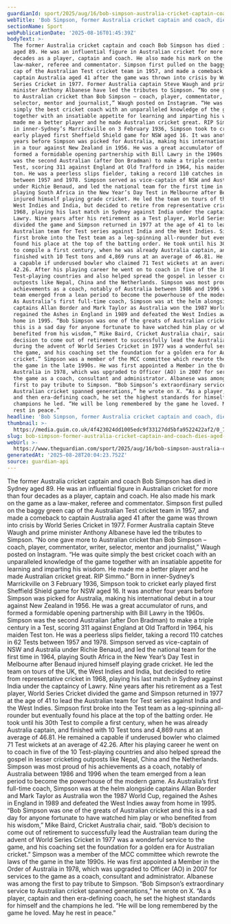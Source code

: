 ```yaml
---
guardianId: sport/2025/aug/16/bob-simpson-australia-cricket-captain-coach-dies-aged-89
webTitle: 'Bob Simpson, former Australia cricket captain and coach, dies aged 89'
sectionName: Sport
webPublicationDate: '2025-08-16T01:45:39Z'
bodyText: >-
  The former Australia cricket captain and coach Bob Simpson has died in Sydney
  aged 89. He was an influential figure in Australian cricket for more than four
  decades as a player, captain and coach. He also made his mark on the game as a
  law-maker, referee and commentator. Simpson first pulled on the baggy green
  cap of the Australian Test cricket team in 1957, and made a comeback to
  captain Australia aged 41 after the game was thrown into crisis by World
  Series Cricket in 1977. Former Australia captain Steve Waugh and prime
  minister Anthony Albanese have led the tributes to Simpson. “No one gave more
  to Australian cricket than Bob Simpson – coach, player, commentator, writer,
  selector, mentor and journalist,” Waugh posted on Instagram. “He was quite
  simply the best cricket coach with an unparalleled knowledge of the game
  together with an insatiable appetite for learning and imparting his wisdom. He
  made me a better player and he made Australian cricket great. RIP Simmo.” Born
  in inner-Sydney’s Marrickville on 3 February 1936, Simpson took to cricket
  early played first Sheffield Shield game for NSW aged 16. It was another four
  years before Simpson was picked for Australia, making his international debut
  in a tour against New Zealand in 1956. He was a great accumulator of runs, and
  formed a formidable opening partnership with Bill Lawry in the 1960s. Simpson
  was the second Australian (after Don Bradman) to make a triple century in a
  Test, scoring 311 against England at Old Trafford in 1964, his maiden Test
  ton. He was a peerless slips fielder, taking a record 110 catches in 62 Tests
  between 1957 and 1978. Simpson served as vice-captain of NSW and Australia
  under Richie Benaud, and led the national team for the first time in 1964,
  playing South Africa in the New Year’s Day Test in Melbourne after Benaud
  injured himself playing grade cricket. He led the team on tours of the UK, the
  West Indies and India, but decided to retire from representative cricket in
  1968, playing his last match in Sydney against India under the captaincy of
  Lawry. Nine years after his retirement as a Test player, World Series Cricket
  divided the game and Simpson returned in 1977 at the age of 41 to lead the
  Australian team for Test series against India and the West Indies. Simpson
  first broke into the Test team as a leg-spinning all-rounder but eventually
  found his place at the top of the batting order. He took until his 30th Test
  to compile a first century, when he was already Australia captain, and
  finished with 10 Test tons and 4,869 runs at an average of 46.81. He remained
  a capable if underused bowler who claimed 71 Test wickets at an average of
  42.26. After his playing career he went on to coach in five of the 10
  Test-playing countries and also helped spread the gospel in lesser cricketing
  outposts like Nepal, China and the Netherlands. Simpson was most proud of his
  achievements as a coach, notably of Australia between 1986 and 1996 when the
  team emerged from a lean period to become the powerhouse of the modern game.
  As Australia’s first full-time coach, Simpson was at the helm alongside
  captains Allan Border and Mark Taylor as Australia won the 1987 World Cup,
  regained the Ashes in England in 1989 and defeated the West Indies away from
  home in 1995. “Bob Simpson was one of the greats of Australian cricket and
  this is a sad day for anyone fortunate to have watched him play or who
  benefited from his wisdom,” Mike Baird, Cricket Australia chair, said. “Bob’s
  decision to come out of retirement to successfully lead the Australian team
  during the advent of World Series Cricket in 1977 was a wonderful service to
  the game, and his coaching set the foundation for a golden era for Australian
  cricket.” Simpson was a member of the MCC committee which rewrote the laws of
  the game in the late 1990s. He was first appointed a Member in the Order of
  Australia in 1978, which was upgraded to Officer (AO) in 2007 for services to
  the game as a coach, consultant and administrator. Albanese was among the
  first to pay tribute to Simpson. “Bob Simpson’s extraordinary service to
  Australian cricket spanned generations,” he wrote on X. “As a player, captain
  and then era-defining coach, he set the highest standards for himself and the
  champions he led. “He will be long remembered by the game he loved. May he
  rest in peace.”
headline: 'Bob Simpson, former Australia cricket captain and coach, dies aged 89'
thumbnail: >-
  https://media.guim.co.uk/4f423024dd1005edc9f33127dd5bfa9522422af2/0_78_1767_1412/500.jpg
slug: bob-simpson-former-australia-cricket-captain-and-coach-dies-aged-89
webUrl: >-
  https://www.theguardian.com/sport/2025/aug/16/bob-simpson-australia-cricket-captain-coach-dies-aged-89
generatedAt: '2025-08-28T20:04:23.752Z'
source: guardian-api
---
```

The former Australia cricket captain and coach Bob Simpson has died in Sydney aged 89. He was an influential figure in Australian cricket for more than four decades as a player, captain and coach. He also made his mark on the game as a law-maker, referee and commentator. Simpson first pulled on the baggy green cap of the Australian Test cricket team in 1957, and made a comeback to captain Australia aged 41 after the game was thrown into crisis by World Series Cricket in 1977. Former Australia captain Steve Waugh and prime minister Anthony Albanese have led the tributes to Simpson. “No one gave more to Australian cricket than Bob Simpson – coach, player, commentator, writer, selector, mentor and journalist,” Waugh posted on Instagram. “He was quite simply the best cricket coach with an unparalleled knowledge of the game together with an insatiable appetite for learning and imparting his wisdom. He made me a better player and he made Australian cricket great. RIP Simmo.” Born in inner-Sydney’s Marrickville on 3 February 1936, Simpson took to cricket early played first Sheffield Shield game for NSW aged 16. It was another four years before Simpson was picked for Australia, making his international debut in a tour against New Zealand in 1956. He was a great accumulator of runs, and formed a formidable opening partnership with Bill Lawry in the 1960s. Simpson was the second Australian (after Don Bradman) to make a triple century in a Test, scoring 311 against England at Old Trafford in 1964, his maiden Test ton. He was a peerless slips fielder, taking a record 110 catches in 62 Tests between 1957 and 1978. Simpson served as vice-captain of NSW and Australia under Richie Benaud, and led the national team for the first time in 1964, playing South Africa in the New Year’s Day Test in Melbourne after Benaud injured himself playing grade cricket. He led the team on tours of the UK, the West Indies and India, but decided to retire from representative cricket in 1968, playing his last match in Sydney against India under the captaincy of Lawry. Nine years after his retirement as a Test player, World Series Cricket divided the game and Simpson returned in 1977 at the age of 41 to lead the Australian team for Test series against India and the West Indies. Simpson first broke into the Test team as a leg-spinning all-rounder but eventually found his place at the top of the batting order. He took until his 30th Test to compile a first century, when he was already Australia captain, and finished with 10 Test tons and 4,869 runs at an average of 46.81. He remained a capable if underused bowler who claimed 71 Test wickets at an average of 42.26. After his playing career he went on to coach in five of the 10 Test-playing countries and also helped spread the gospel in lesser cricketing outposts like Nepal, China and the Netherlands. Simpson was most proud of his achievements as a coach, notably of Australia between 1986 and 1996 when the team emerged from a lean period to become the powerhouse of the modern game. As Australia’s first full-time coach, Simpson was at the helm alongside captains Allan Border and Mark Taylor as Australia won the 1987 World Cup, regained the Ashes in England in 1989 and defeated the West Indies away from home in 1995. “Bob Simpson was one of the greats of Australian cricket and this is a sad day for anyone fortunate to have watched him play or who benefited from his wisdom,” Mike Baird, Cricket Australia chair, said. “Bob’s decision to come out of retirement to successfully lead the Australian team during the advent of World Series Cricket in 1977 was a wonderful service to the game, and his coaching set the foundation for a golden era for Australian cricket.” Simpson was a member of the MCC committee which rewrote the laws of the game in the late 1990s. He was first appointed a Member in the Order of Australia in 1978, which was upgraded to Officer (AO) in 2007 for services to the game as a coach, consultant and administrator. Albanese was among the first to pay tribute to Simpson. “Bob Simpson’s extraordinary service to Australian cricket spanned generations,” he wrote on X. “As a player, captain and then era-defining coach, he set the highest standards for himself and the champions he led. “He will be long remembered by the game he loved. May he rest in peace.”
